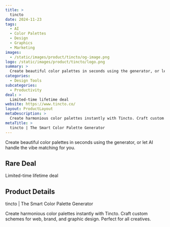 ```yaml
---
title: >
  tincto
date: 2024-11-23
tags:
  - AI
  - Color Palettes
  - Design
  - Graphics
  - Marketing
images:
  - /static/images/product/tincto/og-image.png
logo: /static/images/product/tincto/logo.png
summary: >
  Create beautiful color palettes in seconds using the generator, or let AI handle the vibe matching for you.
categories:
  - Design Tools
subcategories:
  - Productivity
deal: >
  Limited-time lifetime deal
website: https://www.tincto.co/
layout: ProductLayout
metaDescription: >
  Create harmonious color palettes instantly with Tincto. Craft custom schemes for web, brand, and graphic design. Perfect for all creatives.
metaTitle: >
  tincto | The Smart Color Palette Generator
---
```

Create beautiful color palettes in seconds using the generator, or let AI handle the vibe matching for you.

## Rare Deal

Limited-time lifetime deal

## Product Details
tincto | The Smart Color Palette Generator

Create harmonious color palettes instantly with Tincto. Craft custom schemes for web, brand, and graphic design. Perfect for all creatives.

